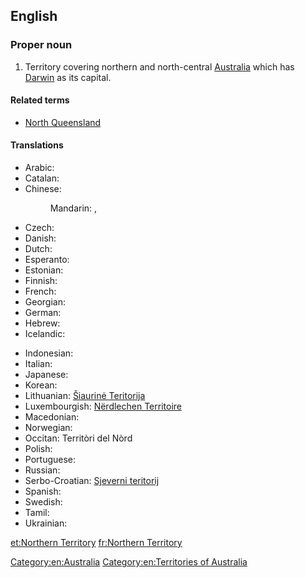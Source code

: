 {{wikipedia}}
==English==

===Proper noun===
{{en-proper noun|head=[[northern|Northern]] [[territory|Territory]]}}

# Territory covering northern and north-central [[Australia]] which has [[Darwin]] as its capital.

====Related terms====
* [[North Queensland]]

====Translations====
{{trans-top|Territory in northern Australia}}
* Arabic: {{t-|ar|مقاطعة شمالية|f|tr=muqāṭaʿa šamālíyya}}
* Catalan: {{t-|ca|Territori del Nord}}
* Chinese:
*: Mandarin: {{t|cmn|北領地|sc=Hani}},  {{t|cmn|北领地|tr=Běi Lǐngdì|sc=Hani}}
* Czech: {{t-|cs|Severní teritorium|n}}
* Danish: {{t-|da|Northern Territory}}
* Dutch: {{t+|nl|Noordelijk Territorium}}
* Esperanto: {{t-|eo|Norda Teritorio}}
* Estonian: {{t-|et|Põhjaterritoorium}}
* Finnish: {{t-|fi|Pohjoisterritorio}}
* French: {{t-|fr|Territoire-du-Nord|m}}
* Georgian: {{t-|ka|ჩრდილოეთი ტერიტორია|tr=črdiloet'i teritoria}}
* German: {{t-|de|Northern Territory|n}}
* Hebrew: {{t-|he|הטריטוריה הצפונית}}
* Icelandic: {{t-|is|Norður-svæðið}}
{{trans-mid}}
* Indonesian: {{t-|id|Teritorial Utara}}
* Italian: {{t-|it|Territorio del Nord}}
* Japanese: {{t-|ja|ノーザンテリトリー|tr=Nōzan-Teritorī}}
* Korean: {{t-|ko|노던 준주|sc=Hang}}
* Lithuanian: [[Šiaurinė Teritorija]]
* Luxembourgish: [[Nërdlechen Territoire]]
* Macedonian: {{t-|mk|Северна Територија|f|tr=Séverna Teritórija}}
* Norwegian: {{t-|no|Nordterritoriet}}
* Occitan: Territòri del Nòrd
* Polish: {{t-|pl|Terytorium Północne}}
* Portuguese: {{t-|pt|Território do Norte|m}}
* Russian: {{t-|ru|Северная территория|f|tr=Sévernaja territórija}}
* Serbo-Croatian: [[Sjeverni teritorij]]
* Spanish: {{t-|es|Territorio del Norte|m}}
* Swedish: {{t-|sv|Northern Territory}}
* Tamil: {{t-|ta|வட ஆஸ்திரேலியா}}
* Ukrainian: {{t-|uk|Північна територія|f|tr=Pivníčna terytórija}}
{{trans-bottom}}

[[Category:en:Australia]]
[[Category:en:Territories of Australia]]

[[et:Northern Territory]]
[[fr:Northern Territory]]